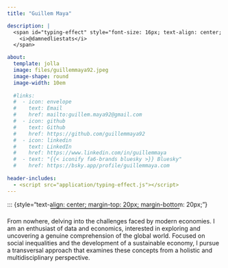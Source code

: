 ```yaml
---
title: "Guillem Maya"

description: |
  <span id="typing-effect" style="font-size: 16px; text-align: center; display: block;">
    <i>@damnedliestats</i>
  </span>

about:
  template: jolla
  image: files/guillemmaya92.jpeg
  image-shape: round
  image-width: 10em
  
  #links:
  #  - icon: envelope
  #    text: Email
  #    href: mailto:guillem.maya92@gmail.com
  #  - icon: github
  #    text: Github
  #    href: https://github.com/guillemmaya92
  #  - icon: linkedin
  #    text: LinkedIn
  #    href: https://www.linkedin.com/in/guillemmaya
  #  - text: "{{< iconify fa6-brands bluesky >}} Bluesky"
  #    href: https://bsky.app/profile/guillemmaya.com
      
header-includes:
  - <script src="application/typing-effect.js"></script>
---
```


<!-- Icons with links -->
<a href="mailto:guillem.maya92@gmail.com" target="_blank" style="margin: 0 10px; text-decoration: none;">
  <i class="fa-solid fa-envelope" style="font-size: 20px;"></i>
</a>
<a href="https://github.com/guillemmaya92" target="_blank" style="margin: 0 10px; text-decoration: none;">
  <i class="fa-brands fa-github" style="font-size: 20px;"></i>
</a>
<a href="https://www.linkedin.com/in/guillemmaya" target="_blank" style="margin: 0 10px; text-decoration: none;">
  <i class="fa-brands fa-linkedin" style="font-size: 20px;"></i>
</a>
<a href="https://bsky.app/profile/guillemmaya.com" target="_blank" style="margin: 0 10px; text-decoration: none;">
  <i class="fa-brands fa-bluesky" style="font-size: 20px;"></i>
</a>

::: {style="text-align: center; margin-top: 20px; margin-bottom: 20px;"}
<!-- Separador centrado -->
<hr style="width: 60%; margin: auto; border-top: 0.75px solid #aaaa; margin-bottom: 20px;">


From nowhere, delving into the challenges faced by modern economies. I am an enthusiast of data and economics, interested in exploring and uncovering a genuine comprehension of the global world. Focused on social inequalities and the development of a sustainable economy, I pursue a transversal approach that examines these concepts from a holistic and multidisciplinary perspective.
